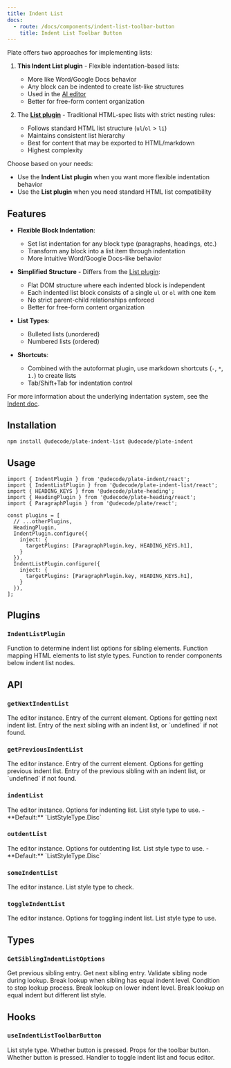 ```yaml
---
title: Indent List
docs:
  - route: /docs/components/indent-list-toolbar-button
    title: Indent List Toolbar Button
---
```


<ComponentPreview name="indent-list-demo" />

<Callout>

Plate offers two approaches for implementing lists:

1. **This Indent List plugin** - Flexible indentation-based lists:
   - More like Word/Google Docs behavior
   - Any block can be indented to create list-like structures
   - Used in the [AI editor](/editors#editor-ai)
   - Better for free-form content organization

2. The [**List plugin**](/docs/list) - Traditional HTML-spec lists with strict nesting rules:
   - Follows standard HTML list structure (`ul`/`ol` > `li`)
   - Maintains consistent list hierarchy
   - Best for content that may be exported to HTML/markdown
   - Highest complexity

Choose based on your needs:
- Use the **Indent List plugin** when you want more flexible indentation behavior
- Use the **List plugin** when you need standard HTML list compatibility

</Callout>

<PackageInfo>

## Features

- **Flexible Block Indentation**:
  - Set list indentation for any block type (paragraphs, headings, etc.)
  - Transform any block into a list item through indentation
  - More intuitive Word/Google Docs-like behavior

- **Simplified Structure** - Differs from the [List plugin](/docs/list):
  - Flat DOM structure where each indented block is independent
  - Each indented list block consists of a single `ul` or `ol` with one item
  - No strict parent-child relationships enforced
  - Better for free-form content organization

- **List Types**:
  - Bulleted lists (unordered)
  - Numbered lists (ordered)

- **Shortcuts**:
  - Combined with the autoformat plugin, use markdown shortcuts (`-`, `*`, `1.`) to create lists
  - Tab/Shift+Tab for indentation control

For more information about the underlying indentation system, see the [Indent doc](/docs/indent).

</PackageInfo>

## Installation

```bash
npm install @udecode/plate-indent-list @udecode/plate-indent
```

## Usage

```tsx
import { IndentPlugin } from '@udecode/plate-indent/react';
import { IndentListPlugin } from '@udecode/plate-indent-list/react';
import { HEADING_KEYS } from '@udecode/plate-heading';
import { HeadingPlugin } from '@udecode/plate-heading/react';
import { ParagraphPlugin } from '@udecode/plate/react';

const plugins = [
  // ...otherPlugins,
  HeadingPlugin,
  IndentPlugin.configure({
    inject: {
      targetPlugins: [ParagraphPlugin.key, HEADING_KEYS.h1],
    }
  }),
  IndentListPlugin.configure({
    inject: {
      targetPlugins: [ParagraphPlugin.key, HEADING_KEYS.h1],
    }
  }),
];
```

## Plugins

### `IndentListPlugin`

<API name="IndentListPlugin">
<APIOptions>
  <APIItem name="getSiblingIndentListOptions" type="GetSiblingIndentListOptions<TElement>" optional>
    Function to determine indent list options for sibling elements.
  </APIItem>
  <APIItem name="getListStyleType" type="(element: HTMLElement) => ListStyleType" optional>
    Function mapping HTML elements to list style types.
  </APIItem>
  <APIItem name="renderIndentListBelowNodes" type="(editor: PlateEditor) => React.ReactNode" optional>
    Function to render components below indent list nodes.
  </APIItem>
</APIOptions>
</API>

## API

### `getNextIndentList`

<API name="getNextIndentList">
<APIParameters>
  <APIItem name="editor" type="PlateEditor">
    The editor instance.
  </APIItem>
  <APIItem name="entry" type="ElementEntryOf">
    Entry of the current element.
  </APIItem>
  <APIItem name="options" type="Partial<GetSiblingIndentListOptions>" optional>
    Options for getting next indent list.
  </APIItem>
</APIParameters>

<APIReturns type="NodeEntry | undefined">
  Entry of the next sibling with an indent list, or `undefined` if not found.
</APIReturns>
</API>

### `getPreviousIndentList`

<API name="getPreviousIndentList">
<APIParameters>
  <APIItem name="editor" type="PlateEditor">
    The editor instance.
  </APIItem>
  <APIItem name="entry" type="ElementEntryOf">
    Entry of the current element.
  </APIItem>
  <APIItem name="options" type="Partial<GetSiblingIndentListOptions>" optional>
    Options for getting previous indent list.
  </APIItem>
</APIParameters>

<APIReturns type="NodeEntry | undefined">
  Entry of the previous sibling with an indent list, or `undefined` if not found.
</APIReturns>
</API>

### `indentList`

<API name="indentList">
<APIParameters>
  <APIItem name="editor" type="PlateEditor">
    The editor instance.
  </APIItem>
  <APIItem name="options" type="IndentListOptions" optional>
    Options for indenting list.
  </APIItem>
</APIParameters>

<APIOptions type="IndentListOptions">
  <APIItem name="listStyleType" type="ListStyleType | string" optional>
    List style type to use.
    - **Default:** `ListStyleType.Disc`
  </APIItem>
</APIOptions>
</API>

### `outdentList`

<API name="outdentList">
<APIParameters>
  <APIItem name="editor" type="PlateEditor">
    The editor instance.
  </APIItem>
  <APIItem name="options" type="IndentListOptions" optional>
    Options for outdenting list.
  </APIItem>
</APIParameters>

<APIOptions type="IndentListOptions">
  <APIItem name="listStyleType" type="ListStyleType | string" optional>
    List style type to use.
    - **Default:** `ListStyleType.Disc`
  </APIItem>
</APIOptions>
</API>

### `someIndentList`

<API name="someIndentList">
<APIParameters>
  <APIItem name="editor" type="PlateEditor">
    The editor instance.
  </APIItem>
  <APIItem name="type" type="string | string[]">
    List style type to check.
  </APIItem>
</APIParameters>
</API>

### `toggleIndentList`

<API name="toggleIndentList">
<APIParameters>
  <APIItem name="editor" type="PlateEditor">
    The editor instance.
  </APIItem>
  <APIItem name="options" type="IndentListOptions">
    Options for toggling indent list.
  </APIItem>
</APIParameters>

<APIOptions type="IndentListOptions">
  <APIItem name="listStyleType" type="ListStyleType | string" optional>
    List style type to use.
  </APIItem>
</APIOptions>
</API>

## Types

### `GetSiblingIndentListOptions`

<API name="GetSiblingIndentListOptions">
<APIOptions>
  <APIItem name="getPreviousEntry" type="function">
    Get previous sibling entry.
  </APIItem>
  <APIItem name="getNextEntry" type="function">
    Get next sibling entry.
  </APIItem>
  <APIItem name="query" type="function">
    Validate sibling node during lookup.
  </APIItem>
  <APIItem name="eqIndent" type="boolean">
    Break lookup when sibling has equal indent level.
  </APIItem>
  <APIItem name="breakQuery" type="(node: TNode) => boolean | undefined">
    Condition to stop lookup process.
  </APIItem>
  <APIItem name="breakOnLowerIndent" type="boolean">
    Break lookup on lower indent level.
  </APIItem>
  <APIItem name="breakOnEqIndentNeqListStyleType" type="boolean">
    Break lookup on equal indent but different list style.
  </APIItem>
</APIOptions>
</API>

## Hooks

### `useIndentListToolbarButton`

<API name="useIndentListToolbarButton">
<APIState>
  <APIItem name="nodeType" type="string">
    List style type.
  </APIItem>
  <APIItem name="pressed" type="boolean">
    Whether button is pressed.
  </APIItem>
</APIState>

<APIReturns type="object">
  <APIItem name="props" type="object">
    Props for the toolbar button.
  </APIItem>
  <APIOptions type="props">
    <APIItem name="pressed" type="boolean">
      Whether button is pressed.
    </APIItem>
    <APIItem name="onClick" type="function">
      Handler to toggle indent list and focus editor.
    </APIItem>
  </APIOptions>
</APIReturns>
</API>